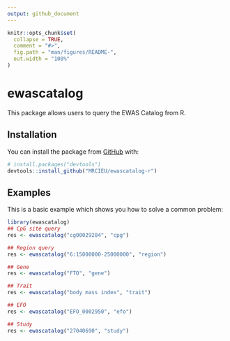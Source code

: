 ```yaml
---
output: github_document
---
```


<!-- README.md is generated from README.Rmd. Please edit that file -->

```r
knitr::opts_chunk$set(
  collapse = TRUE,
  comment = "#>",
  fig.path = "man/figures/README-",
  out.width = "100%"
)
```

# ewascatalog

<!-- badges: start -->
<!-- badges: end -->

This package allows users to query the EWAS Catalog from R.

## Installation

You can install the package from [GitHub](https://github.com/) with:

``` r
# install.packages("devtools")
devtools::install_github("MRCIEU/ewascatalog-r")
```
## Examples

This is a basic example which shows you how to solve a common problem:

```r
library(ewascatalog)
## CpG site query
res <- ewascatalog("cg00029284", "cpg")

## Region query
res <- ewascatalog("6:15000000-25000000", "region")

## Gene
res <- ewascatalog("FTO", "gene")

## Trait
res <- ewascatalog("body mass index", "trait")

## EFO
res <- ewascatalog("EFO_0002950", "efo")

## Study
res <- ewascatalog("27040690", "study")

```
